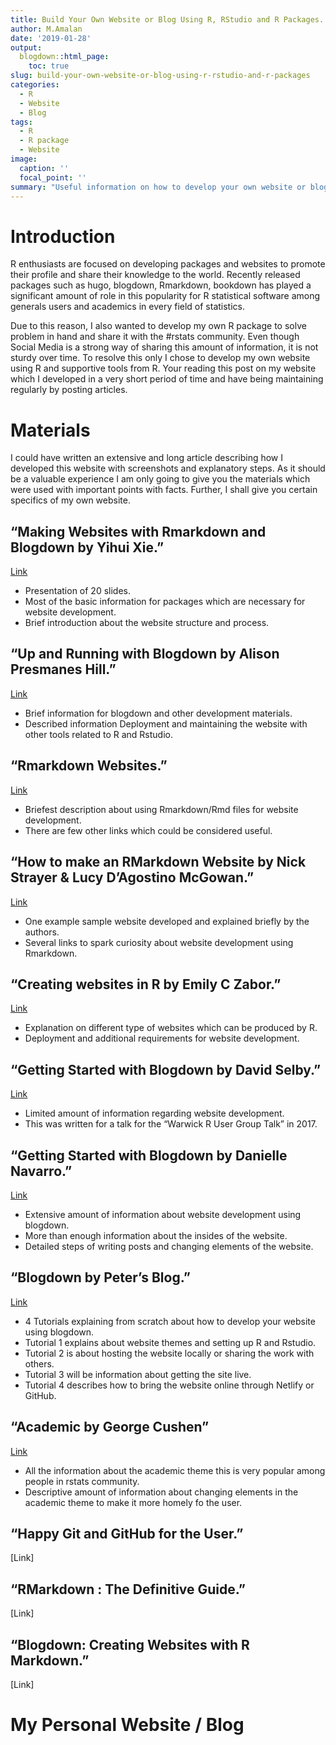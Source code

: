 ```yaml
---
title: Build Your Own Website or Blog Using R, RStudio and R Packages.
author: M.Amalan
date: '2019-01-28'
output: 
  blogdown::html_page:
    toc: true
slug: build-your-own-website-or-blog-using-r-rstudio-and-r-packages
categories:
  - R
  - Website
  - Blog
tags:
  - R
  - R package
  - Website
image:
  caption: ''
  focal_point: ''
summary: "Useful information on how to develop your own website or blog using R."  
---
```


# Introduction

R enthusiasts are focused on developing packages and websites to promote their profile and share 
their knowledge to the world. Recently released packages such as hugo, blogdown, Rmarkdown, bookdown 
has played a significant amount of role in this popularity for R statistical software among 
generals users and academics in every field of statistics.

Due to this reason, I also wanted to develop my own R package to solve problem in hand and share
it with the #rstats community. Even though Social Media is a strong way of sharing this amount of
information, it is not sturdy over time. To resolve this only I chose to develop my own website
using R and supportive tools from R. Your reading this post on my website which I developed in a 
very short period of time and have being maintaining regularly by posting articles. 

# Materials

I could have written an extensive and long article describing how I developed this website with 
screenshots and explanatory steps. As it should be a valuable experience I am only going
to give you the materials which were used with important points with facts. Further, I shall
give you certain specifics of my own website.
 
## "Making Websites with Rmarkdown and Blogdown by Yihui Xie."

[Link](https://slides.yihui.name/2017-rstudio-webinar-blogdown-Yihui-Xie.html#1)

* Presentation of 20 slides.
* Most of the basic information for packages which are necessary for website development.
* Brief introduction about the website structure and process.

## "Up and Running with Blogdown by Alison Presmanes Hill."

[Link](https://alison.rbind.io/post/up-and-running-with-blogdown/)

* Brief information for blogdown and other development materials.
* Described information Deployment and maintaining the website with 
  other tools related to R and Rstudio.

## "Rmarkdown Websites."

[Link](https://rmarkdown.rstudio.com/lesson-13.html)

* Briefest description about using Rmarkdown/Rmd files for website development.
* There are few other links which could be considered useful.

## "How to make an RMarkdown Website by Nick Strayer & Lucy D'Agostino McGowan."

[Link](http://nickstrayer.me/RMarkdown_Sites_tutorial/)

* One example sample website developed and explained briefly by the authors.
* Several links to spark curiosity about website development using Rmarkdown.

## "Creating websites in R by Emily C Zabor."

[Link](http://www.emilyzabor.com/tutorials/rmarkdown_websites_tutorial.html)

* Explanation on different type of websites which can be produced by R.
* Deployment and additional requirements for website development.

## "Getting Started with Blogdown by David Selby."

[Link](https://selbydavid.com/wrugdown/2017/05/10/getting-started-with-blogdown/)

* Limited amount of information regarding website development.
* This was written for a talk for the "Warwick R User Group Talk" in 2017.

## "Getting Started with Blogdown by Danielle Navarro."

[Link](http://djnavarro.net/post/2018-04-27-starting-blogdown/)

* Extensive amount of information about website development using blogdown.
* More than enough information about the insides of the website.
* Detailed steps of writing posts and changing elements of the website.

## "Blogdown by Peter's Blog."

[Link](https://notes.peter-baumgartner.net/tags/blogdown/)

* 4 Tutorials explaining from scratch about how to develop your website using blogdown.
* Tutorial 1 explains about website themes and setting up R and Rstudio.
* Tutorial 2 is about hosting the website locally or sharing the work with others.
* Tutorial 3 will be information about getting the site live.
* Tutorial 4 describes how to bring the website online through Netlify or GitHub.

## "Academic by George Cushen"

[Link](https://sourcethemes.com/academic/)

* All the information about the academic theme this is very popular among people in rstats community.
* Descriptive amount of information about changing elements in the academic theme to make it more
  homely fo the user. 

## "Happy Git and GitHub for the User."

[Link]

## "RMarkdown : The Definitive Guide."

[Link]

## "Blogdown: Creating Websites with R Markdown."

[Link]

# My Personal Website / Blog

